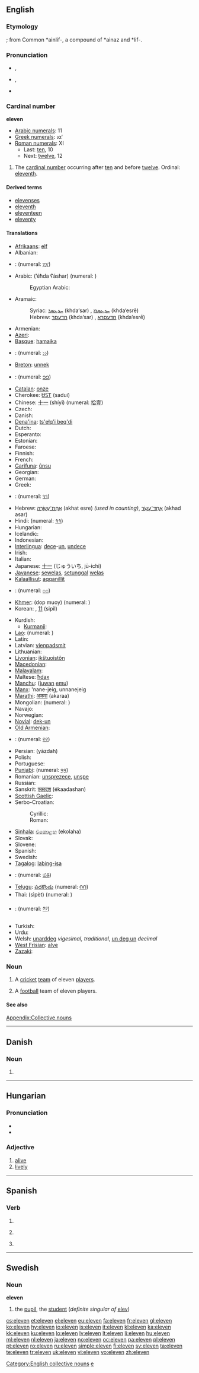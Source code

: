 {{wikipedia}}
==English==

===Etymology===
{{etyl|ang}} {{term|endleofan|lang=ang}}; from Common {{etyl|gem}} *ainlif-, a compound of *ainaz and *lif-.

===Pronunciation===
* {{a|UK}} {{IPA|/ɪˈlɛv.ən/|/əˈlɛv.ən/}}, {{SAMPA|/I"lEv@n/|/@"lEv@n/}}
* {{a|US}} {{IPA|/ɪˈlɛv.ən/|/iˈlɛv.ən/|/əˈlɛv.ən/}}, {{SAMPA|/I"lEv@n/|/i"lEv@n/|/@"lEv@n/}}
* {{audio|en-us-eleven.ogg|Audio (US)}}

===Cardinal number===
'''eleven'''

* [[w:Arabic numerals|Arabic numerals]]: 11
* [[w:Greek numerals|Greek numerals]]: ιαʹ
* [[w:Roman numerals|Roman numerals]]: XI
** Last: [[ten]], 10
** Next: [[twelve]], 12

# The [[cardinal number]] occurring after [[ten]] and before [[twelve]]. Ordinal: [[eleventh]].

====Derived terms====
* [[elevenses]]
* [[eleventh]]
* [[eleventeen]]
* [[eleventy]]

====Translations====
{{trans-top|the cardinal number occurring after ten and before twelve}}
* [[Afrikaans]]: [[elf]]
* Albanian: {{t-|sq|njëmbëdhjetë|xs=Albanian}}
* {{trreq|Amharic}}: (numeral: [[፲፩]])
* Arabic: {{Arab|[[احدى عشر]]}} (’éħda ʕáshar) (numeral: {{Arab|[[١١]]}})
*: Egyptian Arabic: {{tø|arz|حداشر|tr=Hidaashar|sc=Arab|xs=Egyptian Arabic}}
* Aramaic:
*: Syriac: [[ܚܕܥܣܪ]] (khda‘sar) {{m}}, [[ܚܕܥܣܪܐ]] (khda‘esrē) {{f}}
*: Hebrew: [[חדעסר]] (khda‘sar) {{m}}, [[חדעסרא]] (khda‘esrē) {{f}}
* Armenian: {{t+|hy|տասնմեկ|tr=tasnmek}}
* [[Azeri]]: {{t-|az|on bir|xs=Azeri}}
* [[Basque]]: [[hamaika]]
* {{trreq|Bengali}}: (numeral: [[১১]])
* [[Breton]]: [[unnek]]
* {{trreq|Burmese}}: (numeral: [[၁၁]])
* [[Catalan]]: [[onze]]
* Cherokee: [[ᏌᏚᎢ]] (sadui)
* Chinese: [[十一]] (shíyī) (numeral: [[拾壹]])
* Czech: {{t-|cs|jedenáct}}
* Danish: {{t+|da|elleve}}
* [[Dena'ina]]: [[ts'ełq'i beq'di]]
* Dutch: {{t+|nl|elf}}
* Esperanto: {{t-|eo|dek unu|xs=Esperanto}}
* Estonian: {{t-|et|üksteist}}
* Faroese: {{t|fo|ellivu}}
* Finnish: {{t+|fi|yksitoista}}
* French: {{t+|fr|onze}}
* [[Garífuna]]: [[ûnsu]]
* Georgian: {{t-|ka|თერთმეტი|tr=t’ert’meti|sc=Geor|xs=Georgian}}
* German: {{t+|de|elf}}
* Greek: {{t+|el|έντεκα|tr=éndeka}}
* {{trreq|Gujarati}}: (numeral: [[૧૧]])
* Hebrew: [[אחת עשרה|אַחַת־עֶשְׂרֵה]] (akhat esre) {{f}} ''(used in counting)'', [[אחד עשר|אַחַד־עָשָׂר]] (akhad asar) {{m}}
* Hindi: {{t+|hi|ग्यारह|tr=gyārah|xs=Hindi}} (numeral: [[११]])
* Hungarian: {{t+|hu|tizenegy}}
* Icelandic: {{t+|is|ellefu}}
* Indonesian: {{t|id|sebelas}}
* [[Interlingua]]: [[dece]]-[[un]], [[undece]]
* Irish: {{t+|ga|aon déag|xs=Irish}}
* Italian: {{t+|it|undici}}
* Japanese: [[十一]] (じゅういち, jū-ichi)
* [[Javanese]]: [[sewelas]], [[setunggal]] [[welas]]
* [[Kalaallisut]]: [[aqqanillit]]
* {{trreq|Kannada}}: (numeral: [[೧೧]])
* [[Khmer]]: {{Khmr|[[ដប់‌មួយ]]}} (dop muoy) (numeral: {{Khmr|[[១១]]}})
* Korean: {{t|ko|열하나|tr=yeolhana}}, [[11]] (sipil)
{{trans-mid}}
* Kurdish:
** [[Kurmanji]]: {{t|ku|yazde}}
* [[Lao]]: {{t-|lo|ສິບເອັດ|tr=sip-'et|sc=Laoo|xs=Lao}} (numeral: {{Laoo|[[໑໑]]}})
* Latin: {{t+|la|undecim|alt=ūndecim}}
* Latvian: [[vienpadsmit]]
* Lithuanian: {{t+|lt|vienuolika|f|xs=Lithuanian}}
* [[Livonian]]: [[ikštuoistõn]]
* [[Macedonian]]: {{t|mk|единаесет|tr=edináeset}}
* [[Malayalam]]: {{t|ml|പതിനൊന്ന്|sc=Mlym|xs=Malayalam}}
* Maltese: [[ħdax]]
* [[Manchu]]: ([[juwan]] [[emu]])
* [[Manx]]: 'nane-jeig, unnanejeig
* [[Marathi]]: [[अकरा]] (akaraa)
* Mongolian: {{t|mn|арван нэг|tr=arvan neg|sc=Cyrl|xs=Mongolian}} (numeral: {{Mong|[[᠑᠑]]}})
* Navajo: {{tø|nv|łaʼtsʼáadah}}
* Norwegian: {{t+|no|elleve}}
* [[Novial]]: [[dek-un]]
* [[Old Armenian]]: {{tø|xcl|մետասան|tr=metasan|sc=Armn}}
* {{trreq|Oriya}}: (numeral: [[୧୧]])
* Persian: {{t+|fa|یازده|xs=Persian}} (yāzdah)
* Polish: {{t+|pl|jedenaście}}
* Portuguese: {{t+|pt|onze}}
* [[Punjabi]]: {{t-|pa|ਗਿਆਰਾਂ|sc=Guru|xs=Punjabi}} (numeral: [[੧੧]])
* Romanian: [[unsprezece]], [[unşpe]] {{italbrac|informal}}
* Russian: {{t+|ru|одиннадцать|tr=odínnadtsat’}}
* Sanskrit: [[एकादश]] (ékaadashan)
* [[Scottish Gaelic]]: {{t-|gd|aon|xs=Scottish Gaelic}} {{t-|gd|deug|xs=Scottish Gaelic}}
* Serbo-Croatian:
*: Cyrillic: {{t|sh|једанаест|alt=једа̀нае̄ст|sc=Cyrl}}
*: Roman: {{t|sh|jedanaest|alt=jedànaēst}}
* [[Sinhala]]: [[එකොළහ]] (ekolaha)
* Slovak: {{t|sk|jedenásť}}
* Slovene: {{t|sl|enajst}}
* Spanish: {{t+|es|once}}
* Swedish: {{t+|sv|elva}}
* [[Tagalog]]: [[labing-isa]]
* {{trreq|Tamil}}: (numeral: [[௰௧]])
* [[Telugu]]: [[పదకొండు]] (numeral: [[౧౧]])
* Thai: {{Thai|[[สิบเอ็ด]]}} (sìpèt) (numeral: {{Thai|[[๑๑]]}})
* {{trreq|Tibetan}}: (numeral: [[༡༡]])
* Turkish: {{t|tr|On Bir}}
* Urdu: {{t-|ur|گیارہ|tr=gyaarah|xs=Urdu}}
* Welsh: [[unarddeg]] ''vigesimal, traditional'', [[un deg un]] ''decimal''
* [[West Frisian]]: [[alve]]
* [[Zazaki]]: {{tø|zza|yewndes}}
{{trans-bottom}}

===Noun===
{{en-noun}}

# {{cricket}} A [[cricket]] [[team]] of eleven [[player]]s.
# {{football}} A [[football]] team of eleven players.

====See also====
[[Appendix:Collective nouns]]

[[Category:English collective nouns]]

----

==Danish==

===Noun===
{{infl|da|noun form|g=c}}

# {{form of|singular definite|elev|lang=Danish}}

----

==Hungarian==

===Pronunciation===
* {{IPA|/ˈɛlɛvɛn/|lang=hu}}
* {{hyphenation|ele|ven}}

===Adjective===
{{hu-adj|ebb}}

# [[alive]]
# [[lively]]

----

==Spanish==

===Verb===
{{es-verb-form|elevar}}

# {{es-verb form of|person=third-person|number=plural|tense=present|mood=subjunctive|ending=ar|verb=[[elevar]]}}
# {{uds.}} {{es-verb form of|formal=yes|person=second-person|number=plural|sense=affirmative|mood=imperative|ending=ar|verb=[[elevar]]}}
# {{uds.}} {{es-verb form of|person=second-person|number=plural|tense=present|mood=subjunctive|ending=ar|verb=[[elevar]]}}

----

==Swedish==

===Noun===
'''eleven'''

# the [[pupil]], the [[student]] (''definite singular of'' [[elev]])

[[Category:Cardinal numbers|e]]

[[cs:eleven]]
[[et:eleven]]
[[el:eleven]]
[[eu:eleven]]
[[fa:eleven]]
[[fr:eleven]]
[[gl:eleven]]
[[ko:eleven]]
[[hy:eleven]]
[[io:eleven]]
[[is:eleven]]
[[it:eleven]]
[[kl:eleven]]
[[ka:eleven]]
[[kk:eleven]]
[[ku:eleven]]
[[lo:eleven]]
[[lv:eleven]]
[[lt:eleven]]
[[li:eleven]]
[[hu:eleven]]
[[ml:eleven]]
[[nl:eleven]]
[[ja:eleven]]
[[no:eleven]]
[[oc:eleven]]
[[pa:eleven]]
[[pl:eleven]]
[[pt:eleven]]
[[ro:eleven]]
[[ru:eleven]]
[[simple:eleven]]
[[fi:eleven]]
[[sv:eleven]]
[[ta:eleven]]
[[te:eleven]]
[[tr:eleven]]
[[uk:eleven]]
[[vi:eleven]]
[[vo:eleven]]
[[zh:eleven]]